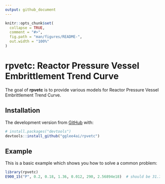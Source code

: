 ```yaml
---
output: github_document
---
```


<!-- README.md is generated from README.Rmd. Please edit that file -->

```r
knitr::opts_chunk$set(
  collapse = TRUE,
  comment = "#>",
  fig.path = "man/figures/README-",
  out.width = "100%"
)
```

# rpvetc: Reactor Pressure Vessel Embrittlement Trend Curve

<!-- badges: start -->
<!-- badges: end -->

The goal of **rpvetc** is to provide various models for Reactor Pressure Vessel Embrittlement Trend Curve. 

## Installation

The development version from [GitHub](https://github.com/) with:

``` r
# install.packages("devtools")
devtools::install_github("gglee4ai/rpvetc")
```
## Example

This is a basic example which shows you how to solve a common problem:

```r
library(rpvetc)
E900_15("P", 0.2, 0.18, 1.36, 0.012, 290, 2.56894e18)  # should be 31.74387
```

